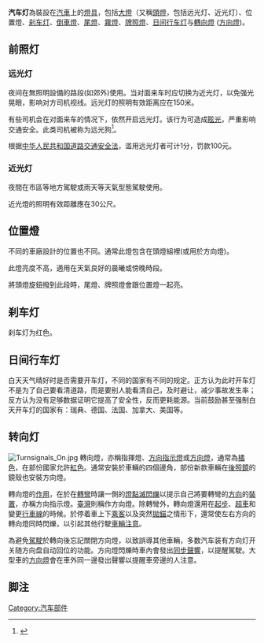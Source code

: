{{expand|time=2018-03-13T12:46:29+00:00}}
{{更多来源|time=2020-04-01}}
'''汽车灯'''為裝設在[[汽車|汽車]]上的[[燈|燈具]]，包括[[大燈|大燈]]（又稱[[头灯(汽车)|頭燈]]，包括远光灯、近光灯）、位置燈、[[刹车灯|刹车灯]]、[[倒車燈|倒車燈]]、[[尾燈|尾燈]]、[[霧燈|霧燈]]、[[牌照燈|牌照燈]]、[[日间行车灯|日间行车灯]]与[[轉向燈|轉向燈]] ([[方向燈|方向燈]])。
==前照灯==
{{main|前照灯}}
=== 远光灯 ===
夜间在無照明設備的路段(如郊外)使用。当对面来车时应切换为近光灯，以免强光晃眼，影响对方司机视线。远光灯的照明有效距离应在150米。

有些司机会在对面来车的情况下，依然开启远光灯。该行为可造成[[眩光|眩光]]，严重影响交通安全。此类司机被称为远光狗<ref>{{cweb|1=https://www.sohu.com/a/319887497_209279|2=为何国内的远光狗越来越嚣张？}}</ref>。

根据[[wikisource:zh:中华人民共和国道路交通安全法|中华人民共和国道路交通安全法]]，滥用远光灯者可计1分，罚款100元。

=== 近光灯 ===
{{main|近光灯}}
夜間在市區等地方駕駛或雨天等天氣型態駕駛使用。

近光燈的照明有效距離應在30公尺。

== 位置燈 ==
不同的車廠設計的位置也不同。通常此燈包含在頭燈組裡(或用於方向燈)。

此燈亮度不高，適用在天氣良好的晨曦或傍晚時段。

將頭燈旋鈕撥到此段時，尾燈、牌照燈會跟位置燈一起亮。

== 刹车灯 ==
刹车灯为红色。

== 日间行车灯 ==
{{main|日间行车灯}}
白天天气晴好时是否需要开车灯，不同的国家有不同的规定。正方认为此时开车灯不是为了自己要看清道路，而是要别人能看清自己，及时避让，减少事故发生率；反方认为没有足够数据证明它提高了安全性，反而更耗能源。当前鼓励甚至强制白天开车灯的国家有：瑞典、德国、法国、加拿大、美国等。

== 转向灯 ==
[[File:Turnsignals_On.jpg|right]]
{{main|转向灯}}
轉向燈，亦稱指揮燈、[[方向燈|方向指示燈]]或[[方向燈|方向燈]]，通常為[[橘色|橘色]]，在部份國家允許[[紅色|紅色]]。通常安裝於車輛的四個邊角，部份新款車輛在[[後照鏡|後照鏡]]的鏡殼也安裝方向燈。

轉向燈的[[作用|作用]]，在於在[[轉彎|轉彎]]時讓一側的[[燈|燈]][[點滅|點滅]][[閃爍|閃爍]]以提示自己將要轉彎的[[方向|方向]]的[[裝置|裝置]]，亦稱方向指示燈。[[臺灣|臺灣]]則稱作方向燈。除轉彎外，轉向燈還用在[[起步|起步]]、[[超車|超車]]和變更[[行車線|行車線]]的時候。於停着車上下[[乘客|乘客]]以及突然[[拋錨|拋錨]]之情形下，還常使左右方向的轉向燈同時閃爍，以引起其他行駛[[車輛|車輛]][[注意|注意]]。

為避免[[駕駛|駕駛]]於轉向後忘記關閉方向燈，以致誤導其他車輛，多数汽车装有方向灯开关随方向盘自动回位的功能。方向燈閃爍時車內會發出[[同步|同步]][[聲響|聲響]]，以提醒駕駛。大型車的[[方向燈|方向燈]]會在車外同一邊發出聲響以提醒車旁邊的人注意。

== 脚注 ==
<references/>
{{Authority control}}
{{Wikibooks|中華民國法律註解/道路交通管理處罰條例/第42條}}
{{DEFAULTSORT:汽车灯}}
[[Category:汽车部件|Category:汽车部件]]

{{零件與附件}}